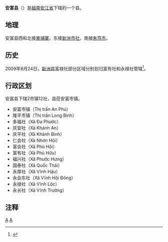 {{Infobox Settlement
|name                   = 安富县
|settlement_type        = 县
|official_name          = 
|other_name             = 
|native_name            = {{lang|vi|Huyện An Phú}}
|nickname               = 
|motto                  = 
|image_skyline          = Trung tâm thương mại thị trấn An Phú - An Phu market 2016.jpg
|imagesize              = 
|image_caption          = 
|image_flag             = 
|flag_size              = 
|image_seal             = 
|seal_size              = 
|image_shield           = 
|shield_size            = 
|image_blank_emblem     = 
|blank_emblem_size      = 
|image_map              = {{Infobox mapframe|frame-width=250|zoom=10}}
|mapsize                = 
|map_caption            = 
|image_map1             = 
|mapsize1               = 
|map_caption1           = 
|pushpin_map            = Vietnam
|pushpin_label_position = bottom
|pushpin_map_caption    = 
|pushpin_map1           = 
|pushpin_label_position1= 
|pushpin_map_caption1   = 
|subdivision_type       = 国家
|subdivision_name       = {{flag|Vietnam}}
|subdivision_type1      = [[越南行政区划|省]]
|subdivision_name1      = [[安江省|安江省]]
|subdivision_type2      = 行政区划
|subdivision_name2      = 2市镇12社
|subdivision_type3      = 
|subdivision_name3      = 
|seat_type              = 县莅
|seat                   = {{link-vi|安富市镇|An Phú (thị trấn)}}
|government_type        = 
|leader_title           = 
|leader_name            = 
|leader_title1          = 
|leader_name1           = 
|established_title      = 
|established_date       = 
|area_magnitude         = 
|unit_pref              = 
|area_footnotes         = 
|area_total_km2         = 226.42
|area_land_km2          = 
|area_water_km2         = 
|area_water_percent     = 
|area_urban_km2         = 
|area_metro_km2         = 
|population_as_of       = 2018年
|population_footnotes   = 
|population_note        = 
|population_total       = 191328
|population_density_km2 = auto
|population_metro             = 
|population_density_metro_km2 = 
|population_urban             = 
|population_density_urban_km2 = 
|timezone               = [[越南标准时间|越南标准时间]]
|utc_offset             = +7
|elevation_footnotes    = 
|elevation_m            = 
|coor_type              = 
|coordinates            = 
|postal_code_type       = 
|postal_code            = 
|area_code              = 
|website                = [http://anphu.angiang.gov.vn 安富县电子信息门户网站]
|footnotes              = 
}}
'''安富县'''（{{vie|v='''Huyện An Phú'''|hn=縣安富}}）是[[越南|越南]][[安江省|安江省]]下辖的一个县。

==地理==
安富县西和北接[[柬埔寨|柬埔寨]]，东接[[新洲市社|新洲市社]]，南接[[朱笃市|朱笃市]]。

==历史==
2009年8月24日，[[新洲县_(越南)|新洲县]]富禄社部分区域分别划归富有社和永禄社管辖<ref>{{Cite web |url=https://thuvienphapluat.vn/van-ban/Bo-may-hanh-chinh/Nghi-quyet-40-NQ-CP-dieu-chinh-dia-gioi-hanh-chinh-xa-thuoc-huyen-Tan-Chau-An-Phu-Phu-Tan-lap-thi-xa-Tan-Chau-phuong-thuoc-thi-xa-Tan-Chau-An-Giang-93664.aspx |title=Nghị quyết số 40/NQ-CP về điều chỉnh địa giới hành chính xã thuộc huyện Tân Châu, huyện An Phú, huyện Phú Tân, thành lập thị xã Tân Châu, thành lập các phường thuộc thị xã Tân Châu, tỉnh An Giang do Chính phủ ban hành |access-date=2020-02-28 |archive-date=2021-02-08 |archive-url=https://web.archive.org/web/20210208002136/https://thuvienphapluat.vn/van-ban/Bo-may-hanh-chinh/Nghi-quyet-40-NQ-CP-dieu-chinh-dia-gioi-hanh-chinh-xa-thuoc-huyen-Tan-Chau-An-Phu-Phu-Tan-lap-thi-xa-Tan-Chau-phuong-thuoc-thi-xa-Tan-Chau-An-Giang-93664.aspx |dead-url=no }}</ref>。

==行政区划==
安富县下辖2市镇12社，县莅安富市镇。
*安富市镇（Thị trấn An Phú）
*隆平市镇（Thị trấn Long Bình）
*多福社（Xã Đa Phước）
*庆安社（Xã Khánh An）
*庆平社（Xã Khánh Bình）
*仁会社（Xã Nhơn Hội）
*富会社（Xã Phú Hội）
*富有社（Xã Phú Hữu）
*福兴社（Xã Phước Hưng）
*国泰社（Xã Quốc Thái）
*永厚社（Xã Vĩnh Hậu）
*永会东社（Xã Vĩnh Hội Đông）
*永禄社（Xã Vĩnh Lộc）
*永长社（Xã Vĩnh Trường）

==注释==
{{reflist}}
{{安江省行政区划}}
{{越南九龙江三角洲之县市镇区域划分}}

[[Category:越南县份|A]]
[[Category:安江省|A]]